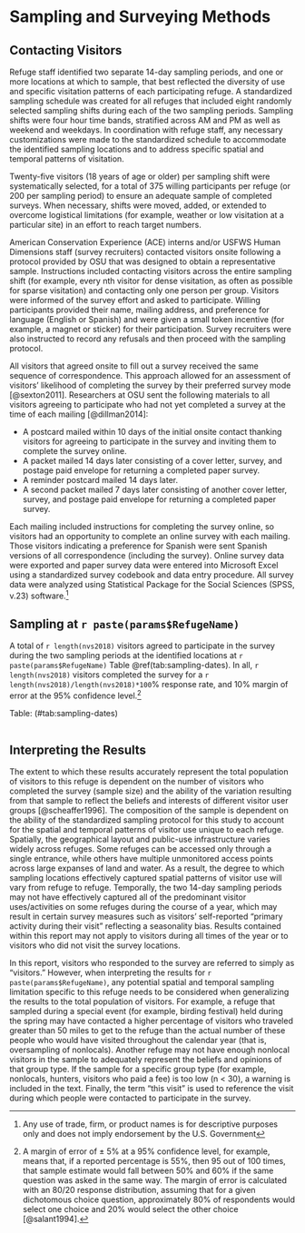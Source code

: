# Sampling and Surveying Methods{-#methods}

## Contacting Visitors{-}
Refuge staff identified two separate 14-day sampling periods, and one or more locations at which to sample, that best reflected the diversity of use and specific visitation patterns of each participating refuge. A standardized sampling schedule was created for all refuges that included eight randomly selected sampling shifts during each of the two sampling periods. Sampling shifts were four hour time bands, stratified across AM and PM as well as weekend and weekdays. In coordination with refuge staff, any necessary customizations were made to the standardized schedule to accommodate the identified sampling locations and to address specific spatial and temporal patterns of visitation.

Twenty-five visitors (18 years of age or older) per sampling shift were systematically selected, for a total of 375 willing participants per refuge (or 200 per sampling period) to ensure an adequate sample of completed surveys. When necessary, shifts were moved, added, or extended to overcome logistical limitations (for example, weather or low visitation at a particular site) in an effort to reach target numbers.

American Conservation Experience (ACE) interns and/or USFWS Human Dimensions staff (survey recruiters) contacted visitors onsite following a protocol provided by OSU that was designed to obtain a representative sample. Instructions included contacting visitors across the entire sampling shift (for example, every nth visitor for dense visitation, as often as possible for sparse visitation) and contacting only one person per group. Visitors were informed of the survey effort and asked to participate. Willing participants provided their name, mailing address, and preference for language (English or Spanish) and were given a small token incentive (for example, a magnet or sticker) for their participation. Survey recruiters were also instructed to record any refusals and then proceed with the sampling protocol.

All visitors that agreed onsite to fill out a survey received the same sequence of correspondence. This approach allowed for an assessment of visitors' likelihood of completing the survey by their preferred survey mode [@sexton2011]. Researchers at OSU sent the following materials to all visitors agreeing to participate who had not yet completed a survey at the time of each mailing [@dillman2014]: 

-	A postcard mailed within 10 days of the initial onsite contact thanking visitors for agreeing to participate in the survey and inviting them to complete the survey online. 
-	A packet mailed 14 days later consisting of a cover letter, survey, and postage paid envelope for returning a completed paper survey. 
-	A reminder postcard mailed 14 days later. 
-	A second packet mailed 7 days later consisting of another cover letter, survey, and postage paid envelope for returning a completed paper survey.

Each mailing included instructions for completing the survey online, so visitors had an opportunity to complete an online survey with each mailing. Those visitors indicating a preference for Spanish were sent Spanish versions of all correspondence (including the survey). Online survey data were exported and paper survey data were entered into Microsoft Excel using a standardized survey codebook and data entry procedure. All survey data were analyzed using Statistical Package for the Social Sciences (SPSS, v.23) software.^[Any use of trade, firm, or product names is for descriptive purposes only and does not imply endorsement by the U.S. Government]

## Sampling at `r paste(params$RefugeName)`{-}

A total of `r length(nvs2018)` visitors agreed to participate in the survey during the two sampling periods at the identified locations at `r paste(params$RefugeName)` Table \@ref(tab:sampling-dates). In all, `r length(nvs2018)` visitors completed the survey for a `r length(nvs2018)/length(nvs2018)*100`% response rate, and 10% margin of error at the 95% confidence level.^[A margin of error of ± 5% at a 95% confidence level, for example, means that, if a reported percentage is 55%, then 95 out of 100 times, that sample estimate would fall between 50% and 60% if the same question was asked in the same way. The margin of error is calculated with an 80/20 response distribution, assuming that for a given dichotomous choice question, approximately 80% of respondents would select one choice and 20% would select the other choice [@salant1994].]

Table: (\#tab:sampling-dates)
```r
```

## Interpreting the Results{-}
The extent to which these results accurately represent the total population of visitors to this refuge is dependent on the number of visitors who completed the survey (sample size) and the ability of the variation resulting from that sample to reflect the beliefs and interests of different visitor user groups [@scheaffer1996]. The composition of the sample is dependent on the ability of the standardized sampling protocol for this study to account for the spatial and temporal patterns of visitor use unique to each refuge. Spatially, the geographical layout and public-use infrastructure varies widely across refuges. Some refuges can be accessed only through a single entrance, while others have multiple unmonitored access points across large expanses of land and water. As a result, the degree to which sampling locations effectively captured spatial patterns of visitor use will vary from refuge to refuge. Temporally, the two 14-day sampling periods may not have effectively captured all of the predominant visitor uses/activities on some refuges during the course of a year, which may result in certain survey measures such as visitors' self-reported "primary activity during their visit" reflecting a seasonality bias. Results contained within this report may not apply to visitors during all times of the year or to visitors who did not visit the survey locations.

In this report, visitors who responded to the survey are referred to simply as "visitors." However, when interpreting the results for `r paste(params$RefugeName)`, any potential spatial and temporal sampling limitation specific to this refuge needs to be considered when generalizing the results to the total population of visitors. For example, a refuge that sampled during a special event (for example, birding festival) held during the spring may have contacted a higher percentage of visitors who traveled greater than 50 miles to get to the refuge than the actual number of these people who would have visited throughout the calendar year (that is, oversampling of nonlocals). Another refuge may not have enough nonlocal visitors in the sample to adequately represent the beliefs and opinions of that group type. If the sample for a specific group type (for example, nonlocals, hunters, visitors who paid a fee) is too low (n < 30), a warning is included in the text. Finally, the term "this visit" is used to reference the visit during which people were contacted to participate in the survey. 
